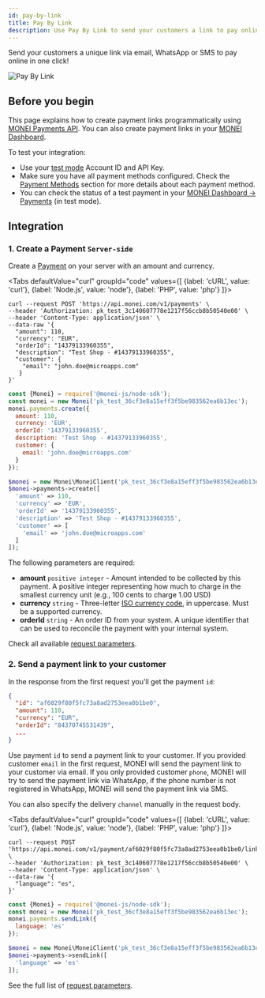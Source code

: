 ```yaml
---
id: pay-by-link
title: Pay By Link
description: Use Pay By Link to send your customers a link to pay online in one click! Works with or without a website. Send payment links via email, WhatsApp or SMS.
---
```


Send your customers a unique link via email, WhatsApp or SMS to pay online in one click!

![Pay By Link](/img/pay-by-link-preview.png)

## Before you begin

This page explains how to create payment links programmatically using [MONEI Payments API](/apis/rest/payments-create/). You can also create payment links in your [MONEI Dashboard](https://dashboard.monei.com/).

To test your integration:

- Use your [test mode](testing.md) Account ID and API Key.
- Make sure you have all payment methods configured. Check the [Payment Methods](/payment-methods/card.mdx) section for more details about each payment method.
- You can check the status of a test payment in your [MONEI Dashboard → Payments](https://dashboard.monei.com/payments) (in test mode).

## Integration

### 1. Create a Payment `Server-side`

Create a [Payment](/apis/rest/schemas/payment/) on your server with an amount and currency.


<Tabs
  defaultValue="curl"
  groupId="code"
  values={[
    {label: 'cURL', value: 'curl'},
    {label: 'Node.js', value: 'node'},
    {label: 'PHP', value: 'php'}
  ]}>
<TabItem value="curl">

```shell script title="POST https://api.monei.com/v1/payments"
curl --request POST 'https://api.monei.com/v1/payments' \
--header 'Authorization: pk_test_3c140607778e1217f56ccb8b50540e00' \
--header 'Content-Type: application/json' \
--data-raw '{
  "amount": 110,
  "currency": "EUR",
  "orderId": "14379133960355",
  "description": "Test Shop - #14379133960355",
  "customer": {
    "email": "john.doe@microapps.com"
   }
}'

```

</TabItem>

<TabItem value="node">

```js title="server.js"
const {Monei} = require('@monei-js/node-sdk');
const monei = new Monei('pk_test_36cf3e8a15eff3f5be983562ea6b13ec');
monei.payments.create({
  amount: 110,
  currency: 'EUR',
  orderId: '14379133960355',
  description: 'Test Shop - #14379133960355',
  customer: {
    email: 'john.doe@microapps.com'
  }
});
```

</TabItem>

<TabItem value="php">

```php title="server.php"
$monei = new Monei\MoneiClient('pk_test_36cf3e8a15eff3f5be983562ea6b13ec');
$monei->payments->create([
  'amount' => 110,
  'currency' => 'EUR',
  'orderId' => '14379133960355',
  'description' => 'Test Shop - #14379133960355',
  'customer' => [
    'email' => 'john.doe@microapps.com'
  ]
]);
```

  </TabItem>
</Tabs>

The following parameters are required:

- **amount** `positive integer` - Amount intended to be collected by this payment. A positive integer representing how much to charge in the smallest currency unit (e.g., 100 cents to charge 1.00 USD)
- **currency** `string` - Three-letter [ISO currency code](https://en.wikipedia.org/wiki/ISO_4217), in uppercase. Must be a supported currency.
- **orderId** `string` - An order ID from your system. A unique identifier that can be used to reconcile the payment with your internal system.

Check all available [request parameters](/apis/rest/payments-create/).

### 2. Send a payment link to your customer

In the response from the first request you'll get the payment `id`:

```json
{
  "id": "af6029f80f5fc73a8ad2753eea0b1be0",
  "amount": 110,
  "currency": "EUR",
  "orderId": "84370745531439",
  ...
}
```

Use payment `id` to send a payment link to your customer. If you provided customer `email` in the first request, MONEI will send the payment link to your customer via email. If you only provided customer `phone`, MONEI will try to send the payment link via WhatsApp, if the phone number is not registered in WhatsApp, MONEI will send the payment link via SMS.

You can also specify the delivery `channel` manually in the request body.

<Tabs
  defaultValue="curl"
  groupId="code"
  values={[
    {label: 'cURL', value: 'curl'},
    {label: 'Node.js', value: 'node'},
    {label: 'PHP', value: 'php'}
  ]}>
<TabItem value="curl">

```shell script title="POST https://api.monei.com/v1/payment/af6029f80f5fc73a8ad2753eea0b1be0/link"
curl --request POST 'https://api.monei.com/v1/payment/af6029f80f5fc73a8ad2753eea0b1be0/link' \
--header 'Authorization: pk_test_3c140607778e1217f56ccb8b50540e00' \
--header 'Content-Type: application/json' \
--data-raw '{
  "language": "es",
}'

```

</TabItem>

<TabItem value="node">

```js title="server.js"
const {Monei} = require('@monei-js/node-sdk');
const monei = new Monei('pk_test_36cf3e8a15eff3f5be983562ea6b13ec');
monei.payments.sendLink({
  language: 'es'
});
```

</TabItem>

<TabItem value="php">

```php title="server.php"
$monei = new Monei\MoneiClient('pk_test_36cf3e8a15eff3f5be983562ea6b13ec');
$monei->payments->sendLink([
  'language' => 'es'
]);
```

  </TabItem>
</Tabs>

See the full list of [request parameters](/apis/rest/payments-send-link/).
